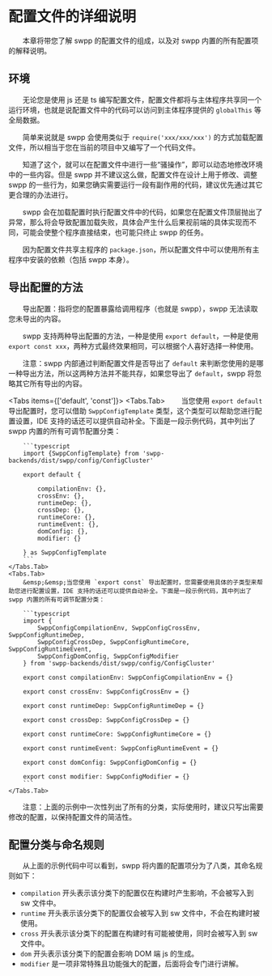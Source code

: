
# 配置文件的详细说明

&emsp;&emsp;本章将带您了解 swpp 的配置文件的组成，以及对 swpp 内置的所有配置项的解释说明。

## 环境

&emsp;&emsp;无论您是使用 js 还是 ts 编写配置文件，配置文件都将与主体程序共享同一个运行环境，也就是说配置文件中的代码可以访问到主体程序提供的 `globalThis` 等全局数据。

&emsp;&emsp;简单来说就是 swpp 会使用类似于 `require('xxx/xxx/xxx')` 的方式加载配置文件，所以相当于您在当前的项目中又编写了一个代码文件。

&emsp;&emsp;知道了这个，就可以在配置文件中进行一些“骚操作”，即可以动态地修改环境中的一些内容。但是 swpp 并不建议这么做，配置文件在设计上用于修改、调整 swpp 的一些行为，如果您确实需要运行一段有副作用的代码，建议优先通过其它更合理的办法进行。

&emsp;&emsp;swpp 会在加载配置时执行配置文件中的代码，如果您在配置文件顶层抛出了异常，那么将会导致配置加载失败，具体会产生什么后果视前端的具体实现而不同，可能会使整个程序直接结束，也可能只终止 swpp 的任务。

&emsp;&emsp;因为配置文件共享主程序的 `package.json`，所以配置文件中可以使用所有主程序中安装的依赖（包括 swpp 本身）。

## 导出配置的方法

&emsp;&emsp;导出配置：指将您的配置暴露给调用程序（也就是 swpp），swpp 无法读取您未导出的内容。

&emsp;&emsp;swpp 支持两种导出配置的方法，一种是使用 `export default`，一种是使用 `export const xxx`，两种方式最终效果相同，可以根据个人喜好选择一种使用。

&emsp;&emsp;注意：swpp 内部通过判断配置文件是否导出了 `default` 来判断您使用的是哪一种导出方法，所以这两种方法并不能共存，如果您导出了 `default`，swpp 将忽略其它所有导出的内容。

<Tabs items={['default', 'const']}>
    <Tabs.Tab>
        &emsp;&emsp;当您使用 `export default` 导出配置时，您可以借助 `SwppConfigTemplate` 类型，这个类型可以帮助您进行配置设置，IDE
        支持的话还可以提供自动补全。下面是一段示例代码，其中列出了 swpp 内置的所有可调节配置分类：

        ```typescript
        import {SwppConfigTemplate} from 'swpp-backends/dist/swpp/config/ConfigCluster'

        export default {

            compilationEnv: {},
            crossEnv: {},
            runtimeDep: {},
            crossDep: {},
            runtimeCore: {},
            runtimeEvent: {},
            domConfig: {},
            modifier: {}

        } as SwppConfigTemplate
        ```
    </Tabs.Tab>
    <Tabs.Tab>
        &emsp;&emsp;当您使用 `export const` 导出配置时，您需要使用具体的子类型来帮助您进行配置设置，IDE 支持的话还可以提供自动补全。下面是一段示例代码，其中列出了 swpp 内置的所有可调节配置分类：

        ```typescript
        import {
            SwppConfigCompilationEnv, SwppConfigCrossEnv, SwppConfigRuntimeDep,
            SwppConfigCrossDep, SwppConfigRuntimeCore, SwppConfigRuntimeEvent,
            SwppConfigDomConfig, SwppConfigModifier
        } from 'swpp-backends/dist/swpp/config/ConfigCluster'

        export const compilationEnv: SwppConfigCompilationEnv = {}

        export const crossEnv: SwppConfigCrossEnv = {}

        export const runtimeDep: SwppConfigRuntimeDep = {}

        export const crossDep: SwppConfigCrossDep = {}

        export const runtimeCore: SwppConfigRuntimeCore = {}

        export const runtimeEvent: SwppConfigRuntimeEvent = {}

        export const domConfig: SwppConfigDomConfig = {}

        export const modifier: SwppConfigModifier = {}
        ```
    </Tabs.Tab>
</Tabs>

&emsp;&emsp;注意：上面的示例中一次性列出了所有的分类，实际使用时，建议只写出需要修改的配置，以保持配置文件的简洁性。

## 配置分类与命名规则

&emsp;&emsp;从上面的示例代码中可以看到，swpp 将内置的配置项分为了八类，其命名规则如下：

+ `compilation` 开头表示该分类下的配置仅在构建时产生影响，不会被写入到 sw 文件中。
+ `runtime` 开头表示该分类下的配置仅会被写入到 sw 文件中，不会在构建时被使用。
+ `cross` 开头表示该分类下的配置在构建时有可能被使用，同时会被写入到 sw 文件中。
+ `dom` 开头表示该分类下的配置会影响 DOM 端 js 的生成。
+ `modifier` 是一项非常特殊且功能强大的配置，后面将会专门进行讲解。